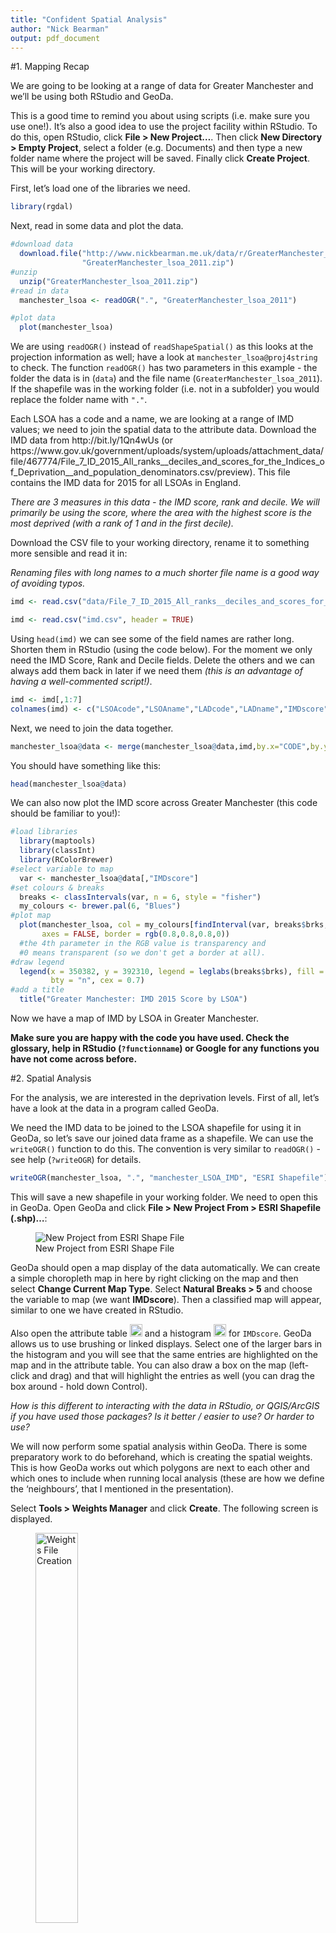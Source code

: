 ```yaml
---
title: "Confident Spatial Analysis"
author: "Nick Bearman"
output: pdf_document
---
```


#1. Mapping Recap

We are going to be looking at a range of data for Greater Manchester and we'll be using both RStudio and GeoDa. 

This is a good time to remind you about using scripts (i.e. make sure you use one!). It's also a good idea to use the project facility within RStudio. To do this, open RStudio, click **File > New Project...**. Then click **New Directory > Empty Project**, select a folder (e.g. Documents) and then type a new folder name where the project will be saved. Finally click **Create Project**. This will be your working directory. 

First, let's load one of the libraries we need. 

```r
library(rgdal)
```

Next, read in some data and plot the data.

```r
#download data
  download.file("http://www.nickbearman.me.uk/data/r/GreaterManchester_lsoa_2011.zip",
                "GreaterManchester_lsoa_2011.zip")
#unzip
  unzip("GreaterManchester_lsoa_2011.zip")
#read in data
  manchester_lsoa <- readOGR(".", "GreaterManchester_lsoa_2011")
```

```r
#plot data
  plot(manchester_lsoa)
```

We are using `readOGR()` instead of `readShapeSpatial()` as this looks at the projection information as well; have a look at `manchester_lsoa@proj4string` to check. The function `readOGR()` has two parameters in this example - the folder the data is in (`data`) and the file name (`GreaterManchester_lsoa_2011`). If the shapefile was in the working folder (i.e. not in a subfolder) you would replace the folder name with `"."`. 

Each LSOA has a code and a name, we are looking at a range of IMD values; we need to join the spatial data to the attribute data. Download the IMD data from http://bit.ly/1Qn4wUs (or https://www.gov.uk/government/uploads/system/uploads/attachment_data/file/467774/File_7_ID_2015_All_ranks__deciles_and_scores_for_the_Indices_of_Deprivation__and_population_denominators.csv/preview). This file contains the IMD data for 2015 for all LSOAs in England.

*There are 3 measures in this data - the IMD score, rank and decile. We will primarily be using the score, where the area with the highest score is the most deprived (with a rank of 1 and in the first decile).*

Download the CSV file to your working directory, rename it to something more sensible and read it in:

*Renaming files with long names to a much shorter file name is a good way of avoiding typos.*

```r
imd <- read.csv("data/File_7_ID_2015_All_ranks__deciles_and_scores_for_the_Indices_of_Deprivation__and_population_denominators.csv", header = TRUE)
```

```r
imd <- read.csv("imd.csv", header = TRUE)
```

Using `head(imd)` we can see some of the field names are rather long. Shorten them in RStudio (using the code below). For the moment we only need the IMD Score, Rank and Decile fields. Delete the others and we can always add them back in later if we need them *(this is an advantage of having a well-commented script!)*. 

```r
imd <- imd[,1:7]
colnames(imd) <- c("LSOAcode","LSOAname","LADcode","LADname","IMDscore","IMDrank","IMDdecile")
```

Next, we need to join the data together. 

```r
manchester_lsoa@data <- merge(manchester_lsoa@data,imd,by.x="CODE",by.y="LSOAcode", all.x=TRUE)
```

You should have something like this:

```r
head(manchester_lsoa@data)
```

We can also now plot the IMD score across Greater Manchester (this code should be familiar to you!):

```r
#load libraries
  library(maptools)
  library(classInt)
  library(RColorBrewer)
#select variable to map
  var <- manchester_lsoa@data[,"IMDscore"]
#set colours & breaks
  breaks <- classIntervals(var, n = 6, style = "fisher")
  my_colours <- brewer.pal(6, "Blues")
#plot map
  plot(manchester_lsoa, col = my_colours[findInterval(var, breaks$brks, all.inside = TRUE)], 
       axes = FALSE, border = rgb(0.8,0.8,0.8,0)) 
  #the 4th parameter in the RGB value is transparency and 
  #0 means transparent (so we don't get a border at all).
#draw legend
  legend(x = 350382, y = 392310, legend = leglabs(breaks$brks), fill = my_colours, 
         bty = "n", cex = 0.7)
#add a title
  title("Greater Manchester: IMD 2015 Score by LSOA")
```

Now we have a map of IMD by LSOA in Greater Manchester. 

**Make sure you are happy with the code you have used. Check the glossary, help in RStudio (`?functionname`) or Google for any functions you have not come across before.**

#2. Spatial Analysis

For the analysis, we are interested in the deprivation levels. First of all, let's have a look at the data in a program called GeoDa.

We need the IMD data to be joined to the LSOA shapefile for using it in GeoDa, so let's save our joined data frame as a shapefile. We can use the `writeOGR()` function to do this. The convention is very similar to `readOGR()` - see help (`?writeOGR`) for details.

```r
writeOGR(manchester_lsoa, ".", "manchester_LSOA_IMD", "ESRI Shapefile")
```

This will save a new shapefile in your working folder. We need to open this in GeoDa. Open GeoDa and click **File > New Project From > ESRI Shapefile (.shp)...**: 

![New Project from ESRI Shape File](images/geoda-file-open-shape-file.png)

GeoDa should open a map display of the data automatically. We can create a simple choropleth map in here by right clicking on the map and then select **Change Current Map Type**. Select **Natural Breaks > 5** and choose the variable to map (we want **IMDscore**). Then a classified map will appear, similar to one we have created in RStudio. 

Also open the attribute table ![Attribute Table](images/attribute-table.png){ height=20 } and a histogram ![Histogram](images/histogram.png){ height=20 } for `IMDscore`. GeoDa allows us to use brushing or linked displays. Select one of the larger bars in the histogram and you will see that the same entries are highlighted on the map and in the attribute table. You can also draw a box on the map (left-click and drag) and that will highlight the entries as well (you can drag the box around - hold down Control). 

*How is this different to interacting with the data in RStudio, or QGIS/ArcGIS if you have used those packages? Is it better / easier to use? Or harder to use?*

We will now perform some spatial analysis within GeoDa. There is some preparatory work to do beforehand, which is creating the spatial weights. This is how GeoDa works out which polygons are next to each other and which ones to include when running local analysis (these are how we define the 'neighbours', that I mentioned in the presentation).

Select **Tools > Weights Manager** and click **Create**.  The following screen is displayed. 

![Weights File Creation](images/weights.png){ height=40% }

Select **Add ID Variable...** and accept the default name. You now need to choose the neighbourhood weight method.  Select **Queen Contiguity** and click **Create**.  The neighbourhood weight matrix is saved in a file.  A suggested name is given.  This is the LSOA shape file name with a suffix of .gal.  Select **Save** and after a few seconds you should see a message Weights file “manchester_LSOA_IMD.gal” created successfully. Click **OK** on this window and **Close** on the Weights File Creation window. The Weights Manager window should show the details of the neighbours you have just selected. 

Click **Histogram** and you can see how many neighbours each polygon has. In my data, five is the most common number of neighbours. Close this and the Weights Manager when you are happy with it. 

##Moran's I

We can now start to explore the spatial patterns of the model we want to develop.  Click on the **Space** item on the GeoDa menu.  First we are going to look at the global indicator of spatial autocorrelation.  Select the first menu item **Univariate Moran’s I**.  A list of variables is displayed.  Choose the `IMDscore` variable.  Select the weights file we created earlier. 

![Moran's I](images/morans-i.png){ height=40% }

A new window opens with a scatterplot of the HWIND variable and the ‘lagged IMDscore’ variable.  The ‘lagged IMDscore’ variable is the value of the IMD Score for the selected neighbourhood and its neighbours as defined when we set the spatial weights.  The scatter-plot suggests a positive correlation between the variables.  This means that there is a weak positive spatial autocorrelation. It has a value of 0.2384 confirming this positive spatial autocorrelation. We will now look at the local indicators of spatial association.  

##Local Indicators of Spatial Association (LISA)

Select **Space > Univariate Local Moran's I**.  Select the `IMDscore` variable from the list displayed and select the weights file used earlier (it should be selected automatically).  A screen with three checkboxes is shown.  Check all three and click **OK**.  A number of windows are produced.  The scatterplot is the same as we produced in the previous section. The two maps shown below are produced.  You will probably need to expand them to full screen to see the legends and patterns displayed.

![LISA Cluster and Significance Maps](images/lisa.png){ height=35% }

The first map shows the extent to which neighbouring areas are clustered:  
  
- red areas are neighbourhoods with a high proportion of deprived areas surrounded by similar neighbourhoods 
- darker blue areas are neighbourhoods with a low proportion of deprived areas surrounded by similar neighbourhoods 
- lighter blue areas are neighbourhoods with a low proportion of deprived areas surrounded by neighbourhoods with a high proportion of deprived areas 
- pink areas are neighbourhoods with a high proportion of deprived areas surrounded by neighbourhoods with a low proportion of deprived areas 
- white areas are neighbourhoods where the surrounding neighbourhoods do not generate a statistically significant relationship. 

The second map shows the level of statistical significance.  The values are 0.05, 0.01, 0.001 and 0.0001.

We can see that areas of high and low deprivation cluster together.

Now that we have the clustering output, we can save these to the shapefile and then load them into R to map or todo other analysis. *Moving data from one GIS application to another is something that happens regularly with some of the projects I am working on!* 

Right click on the map and choose **Save Results**. Tick all three boxes (to save all of the results). This will create a new variable in the shapefile for each of the results we are saving. It should look like this:

![Saving LISA Results](images/save-lisa.png){ height=30% }

Open the attribute table and you can see the three new variables on the left hand side of the table. Click the save button to save the updated shapefile. 

Now we need to load this shapefile back into RStudio - some code I will let you work out for yourself!

```r
manchester_LSOA_IMD_cluster <- readOGR(".", "manchester_LSOA_IMD")
```

Your data should look like this:

```r
head(manchester_LSOA_IMD_cluster@data)
```

##Moran's I in R

For some analysis we don't need to leave RStudio. For example, we can do the Moran's I analysis within RStudio. To do this, we need another library:

```r
#load the library
  library(spdep)
#work out the neighbours
  manchester_lsoa_nb <- poly2nb(manchester_lsoa)
#reformat the list of neighbours to a weight matrix
  manchester_lsoa_lw <- nb2listw(manchester_lsoa_nb)
#run the test
  moran.test(manchester_lsoa@data$IMDscore, manchester_lsoa_lw)
```

This gives us the Moran's I statistic, as well as some associated variables. It is possible to run a whole range of analysis, which goes beyond the scope of this course. 

#Regression (optional exercise)

We can use a regression model to explore what other factors might be involved in deprivation levels. (Data and information from http://www.nickbearman.me.uk/data/r/regression.zip).

The data provided also has an additional indicator value ("hard working indicator") as well as IMD. This is calculated by dividing the employed full time population by the total population. We can run the regression analysis on either indicator value - IMD or hard working. There is a separate file that gives the definitions of the variables (`variables-hardwork.docx`). 

We can run the regression model in either GeoDa or R. I will briefly outline the steps for R and GeoDa below. More detailed instructions for GeoDa are available ('geoda-spatial-analysis.docx') and for R, there are many books and web resources available (for example, [http://www.statmethods.net/stats/regression.html](http://www.statmethods.net/stats/regression.html)). 

##Regression in R

In this example, we use the `manchester_LSOA_IMD_hardwork` file as as example. 

```r
#download data
  download.file("http://www.nickbearman.me.uk/data/r/regression.zip","regression.zip")
#unzip
  unzip("regression.zip")
```
```r
#load data
  manchester_hardwork <- readOGR(".", "manchester_LSOA_IMD_hardwork")

#set the variable we are predicting    
  hardwork <- manchester_hardwork@data$HWIND
#set the variable(s) we using to predict
  var <- cbind(SOCHE = manchester_hardwork@data$SOCHSE, PRS = manchester_hardwork@data$PRS)
#run the model  
  model <- lm(hardwork ~ var)
#output some results
  summary(model)

#setup for IMD being the predictor variable
  IMDscore <- manchester_hardwork@data$IMDscore
#run second model
  model2 <- lm(IMDscore ~ var)
#output results
  summary(model2)
```

The key information in this part of the output is the strength of the model in showing the association between hard working neighbourhoods and tenure, the measures of model fit and the coefficients.  For this exercise we are only going to focus on one of the model fit measures, the Akaike info criterion.  The documentation on GeoDa provides comprehensive information on regression outputs. 

- **R-squared and Adjusted R-squared**  
  the value suggests that this model explains 58% of the variance in hard working neighbourhoods
- **Akaike info criterion (AIC)**  
  AIC is an indicator that allows for comparison between models.  A lower value indicates a better fit.  The value of -3718.28 is on an absolute scale so larger negative numbers will suggest a better fitting model 
- **Coefficients**  
  These suggest the strength and nature of the association between the independent variables and the dependent variable.  As we are using tenure as our predictor these are relative to ownership.  Social housing (SOCHSE) is negatively associated with hard working neighbourhoods.  Assuming a linear relationship this model suggests that for each additional 1% of social housing in a neighbourhood there is a reduction of 0.46% in hard working people. The proportion in the private rented sector (PRS) is also significant and negatively associated with hard working neighbourhoods.

The next steps with Regression do depend on the type of data (numerical, categorical, ordinal or binary) as well as the origin and sample size of the data. We will not be going any further with regression today. 

##Regression in GeoDa

We can also run the regression within GeoDa. When going through this, think about whether you find this easier or harder than performing the regression in RStudio. 

Select **Regression > Regression**.  

A screen now asks you to set the dependent and independent variables for your regression model. For the dependent variable select HWIND and use the right arrow to the right of the Select Variables box to confirm.  You may notice that the arrow buttons below this are now enabled.  Select SOCHSE and press the right arrow that is further down the screen. Repeat for the variable PRS. Check the Weights File box which should point to the spatial weights file we generated earlier (you will need to create this, using the process we covered earlier).  We are now going to run a standard regression on the association between hard working neighbourhoods and tenure. 

Click Run and View Results if necessary. 

![GeoDa Regression Results](images/regression.png){ height=60% }

The output is similar to that from RStudio, but with more diagnostics provided for multicollinearity, normality of errors and heteroscedasticity. These are also available for RStudio (have a look at the help, `?lm`, for more details). We will not be covering the interpretation of these today.

##Geographically Weighted Regression

Geographically Weighted Regression (GWR) develops the principle of applying a regression to spatial data by taking into account the spatial location of the data. It is a complex method, but it highlights how the regression model varies in different locations. 

For more details, see https://cran.r-project.org/web/packages/spgwr/ and related academic references (e.g. Fotheringham et al., 2002,  Geographically Weighted Regression:
The Analysis of Spatially Varying Relationships, [http://eu.wiley.com/WileyCDA/WileyTitle/productCd-0471496162.html](http://eu.wiley.com/WileyCDA/WileyTitle/productCd-0471496162.html). 


#Public Transport and Deprivation

Public transport has an important role to play in tackling deprivation. We can use RStudio to see where the trams in Manchester run and how they relate to deprived areas. 

Firstly, load the tramline data, available as a GeoJSON file. This is a different type of file to a shape file and is an XML based format (open it in Notepad if you are interested in how it is structured). `readOGR()` can read all sorts of file formats, so we can adapt the code easily. 

```r
#download data
  download.file("http://www.nickbearman.me.uk/data/r/tram.zip","tram.zip")
#unzip
  unzip("tram.zip")
#read in tramline data
  tramlines <- readOGR(dsn = "tramlines.geojson", layer = "OGRGeoJSON")
#read in CSV with tram station locations
  tram_stations_CSV <- read.csv("metrolink-stations.csv", header = TRUE)
```

We also need the tram stations, which are only available as a CSV file with Eastings and Northings. 

Read the CSV file in (metrolink-stations.csv) and it should look like this:

```r
head(tram_stations_CSV)
```

We now need to convert this to a `SpatialPointsDataFrame`, like with the crime data in the Introduction course. 

From `head(tram_stations_CSV)`, we can see that the data consists of a number of columns, each with a heading. Two of these are called **X** and **Y** – these are the columns that give the coordinates (Eastings and Northings, as they are in BNG) of each station in the data you have just downloaded. There are also other columns, with various information. At the moment, the data is just in a data frame object - not any kind of spatial object.  To turn it into a SpatialPointsDataFrame, enter the following:

```r
#extract coordinates
  coords <- cbind(Easting = tram_stations_CSV$X, Northing = tram_stations_CSV$Y)
#create spatialPointsDataFrame, removing coordinates from the @data element
#we can use the same projection information as manchester_lsoa as we know it is identical
  tram_stations <- SpatialPointsDataFrame(coords, tram_stations_CSV[, -(1:2)], 
                                    proj4string = manchester_lsoa@proj4string)
```

This creates a ```SpatialPointsDataFrame``` object. This second line (starting `coords`) prepares the coordinates into a form that the ```SpatialPointsDataFrame``` can use. The ```SpatialPointsDataFrame``` function on the forth line takes three arguments - the first is coordinates, created in the line above. The second argument is the data frame **minus** (i.e. not including) columns 1 and 2 - this is what ```-(1:2)``` indicates.  These columns provide all the non-geographical data from the data frame.  The third is the coordinate system that the data is currently in (British National Grid). The resulting object ```tram_stations``` is a spatial points geographical shape object,  whose points are each recorded crime in the data set you download.  

Try `head(tram_stations@data)` to see the attribute table, similar to earlier. 

We can also plot the data, on top of the Greater Manchester LSOAs. Note the change in colour (`col`) and size (`cex` for points and `lwd` for lines), to make the lines and stations more visible.

```r
#plot LSOAs
plot(manchester_lsoa)
#plot tram lines, in blue
plot(tramlines, col = "blue", lwd = 5, add = TRUE)
#plot stations, in red
plot(tram_stations, pch = ".", col = "red", cex = 5, add = TRUE)
```

We can see what the deprivation level is at each tram station, using a point in polygon analysis. The points are the tram stations and the polygons are the LSOAs. 

```r
# This is another R package, allowing GIS overlay operations
  library(rgeos) 
# this extracts the tram stations that are over the LSOAs (all of them in our case)
  z <- tram_stations[!is.na(over(tram_stations, geometry(manchester_lsoa))),]
# this takes the attribute data from the LSOA that contain the tram_stations, 
  #and adds it to the data frame of z     
    z@data <- data.frame(z@data, na.omit(over(tram_stations, manchester_lsoa)))
#this copies the project from tram_stations to z    
    z@proj4string <- tram_stations@proj4string
#copy z to tram_stations_joined
    tram_stations_joined <- z
#preview data
    head(tram_stations_joined)
```

Z is just a temporary variable to hold the updated tram_stations information. If we wanted to be tidy, we should really delete the z variable when we have finished: `rm(z)` 

##Reordering data

There is an `order()` function in R that allows us to reorder data. This is particularly useful if we want to display the 10 most and 10 least deprived stations! This code below creates a new variable with the data in a different order.

```r
tram_stations_joined_reordered <- tram_stations_joined[order(tram_stations_joined@data$IMDscore,
                                                             decreasing = TRUE),]
```

We can then plot the top and bottom 10 stations:

```r
plot(tram_stations_joined_reordered[1:10,], col = "red")
plot(tram_stations_joined_reordered[81:91,], col = "blue", add = TRUE)
```
  
So, which tram stop is the most deprived? and which is the least deprived?
  
```r
#most deprived
tram_stations_joined_reordered[1,]
#least deprived
tram_stations_joined_reordered[91,]
```

Can you create a map similar to this, with the 10 most deprived stations in red and the top 10 least deprived stations in blue, as well as adding an appropriate legend and title?

```r
plot(tramlines)
plot(tram_stations, pch=".", cex = 3, add = TRUE)
plot(tram_stations_joined_reordered[1:10,], pch=".", cex = 5, col = "red", add = TRUE)
plot(tram_stations_joined_reordered[81:91,], pch=".", cex = 5, col = "blue", add = TRUE)
plot(tram_stations_joined_reordered[1,], pch=".", cex = 9, col = "red", add = TRUE)
plot(tram_stations_joined_reordered[91,], pch=".", cex = 9, col = "blue", add = TRUE)
```

##Creating a Function (optional exercise)

The code for doing a spatial join can easily be turned into a function within R. A function allows us to repeat a section of code with different data, without having to type out all of the lines again. This also hides some of the complexity from the user. For example, if we wanted to do a spatial join between railway stations and LSOAs, we could just substitute railway stations for trams. A function we have written ourselves works exactly the same way as many other functions we have used (`read.csv()`, `readOGR()`, etc.). Running a `SpatialJoin()` function we have written would look a bit like this:

```r
tram_stations_joined <- SpatialJoin(tram_stations, manchester_lsoa)
```

Where `tram_stations` and `manchester_lsoa` are the parameters, `SpatialJoin` the function name and `tram_stations_joined` the output. Currently, if you ran the line above, R would give an error message, as it doesn't know what that function is. To create the function (and it will appear in the environment list on the right) run this code:

```r
#function to join points with the attribute data of the polygons they overlay
SpatialJoin <- function(pts, polys) {
  #error checking
    if (!inherits(polys, "SpatialPolygonsDataFrame")) 
        stop("MUST BE SP SpatialPolygonsDataFrame OBJECT")
    if ((inherits(pts, "SpatialPointsDataFrame") | inherits(pts, "SpatialPoints")) == FALSE) 
        stop("Must be sp SpatialPointsDataFrame object")
  #extract points in overlay
    z <- pts[!is.na(over(pts, geometry(polys))),]
  #join attribute data  
    z@data <- data.frame(z@data, na.omit(over(pts,polys)) )
  #update projection
    z@proj4string <- pts@proj4string
  #return z
    z
}     
```

In a function it is common to use generic terms to refer to the inputs and outputs (e.g. pts, polys, z), because the function doesn't know (or care) whether we are dealing with tram stations or railway stations - it just cares that it is a point (or polygon) layer. 

This is where error checking comes in, which is what takes up the first half of the function. These check whether the poly variable is a polygon and the pts variable a points layer. If they are not, it will stop running and generate an error message. Try creating the function and running it. 

We can then repeat the process of working out which train station is the most and least deprived. The train stations for Manchester are included in the tram.zip file as rail-stations.geojson (originally from https://data.gov.uk/dataset/metrolink-and-rail-stations). Try writing the code to read the data in, join it, reorder it and display it on the map. 


##Tram Stop Buffers

Currently we have been looking at just the LSOA each tram stop is within. However we could look at the LSOAs that are within a set distance (for example a 15 minute walk) of each tram stop. Why do you think we might we want to do this?

For this, we need to use a buffer - a circle of a set distance around each tram stop. At a speed of 3 mph, this is equal to about 1.2km. We can use the `gBuffer` function, from the `rgeos` library. 

```r
#plot the tram stations
  plot(tram_stations_joined)
#calculate the buffer (distance is 1200 meters)
  tram_stations_joined_buffer <- gBuffer(tram_stations_joined, width = 1200, byid = TRUE)
#plot the buffer (add to existing plot)
  plot(tram_stations_joined_buffer, add = TRUE)
```

We now have the buffers (the circles) for each tram station. There are a number of different ways we can look at how the buffers and LSOAs relate to one another. We are going to look at a quite simple approach - convert the LSOAs to points and for each buffer take the average deprivation level of the LSOAs within the buffer. 

**There are a number of limitations with this method and this is something to think about as you work through this process: how could you do the analysis differently in the future?**

First, we need to convert the LSOA polygons into points. Fortunately, there is a function (`gCentroid()`) which is part of the `rgeos` package which will do this for us. This calculates the centre point (centroid) for each LSOA. The function creates a `SpatialPoints` variable, which doesn't have an attribute table (`@data`), so we need to copy this over manually.

```r
#convert polygons to points  
  manchester_lsoa_points <- gCentroid(manchester_lsoa, byid = TRUE)  
  plot(manchester_lsoa_points)
#create coordinates
  coords = data.frame(manchester_lsoa_points@coords[,1:2])
#create SpatialPointsDataFrame using coords and data
  manchester_lsoa_points <- SpatialPointsDataFrame(coords, data=data.frame(
    manchester_lsoa@data$IMDscore), proj4string= manchester_lsoa@proj4string)
#plot points  
  plot(manchester_lsoa_points)
#show head
  head(manchester_lsoa_points@data)
#plot first tram station
  plot(tram_stations_joined_buffer[1,])  
#plot lsoa points on top
  plot(manchester_lsoa_points, add = TRUE)  
```

Now we have the train stations buffers as polygons and the LSOAs as points (as shown in the plot above). We can do the overlay manually by plotting the different data sets on top of one another (as we did above). However, R is unable to link each tramstop with the LSOAs within the buffer. For this we need to get R to do the overlay and save the associated information - i.e. the average IMD score for each tram station, based on the buffer. 

```r
#Create point in polygon list
  o <- over(tram_stations_joined_buffer,manchester_lsoa_points,returnList=TRUE)
#View length of the list
  length(o)
#If we examine the object o, we will see also see that this comprises a list of dataframes. 
#The summary function tells you about an object - head, is used to wrap around the function 
#so only the first six elements are shown
  head(summary(o))
#View an item from the list (in this case sixth) (i.e. the sixth tram station and all of 
#the LSOAs that are linked with it)
  o[[6]]
#get a list of those LSOAs that are within this buffer using the rownames
#make them numeric
  row_o <- as.numeric(rownames(o[[6]]))
#plot tram station buffer number 6
  plot(tram_stations_joined_buffer[6,])
#Plot all the LSOA centroids
  plot(manchester_lsoa_points,pch=19,cex=.5,col="#7F7F7F",add=TRUE)
#Plot those LSOA centroids which are inside the buffer - i.e. we use the row_o to select the rows
  plot(manchester_lsoa_points[row_o,],pch=15,cex=1,col="#FF4500",add=TRUE)
```

This shows the tram station buffer (the circle), all of the LSOA centroids (grey dots) and those LSOA centroids within the buffer (red squares). For each tram buffer, we need to calculate the average IMD score, as we are likely to have a range of deprivation levels within the tram station buffer. The `colMeans()` function will calculate the mean value for each column (as you might have guessed!). We want to do this for each tram station buffer and the `lapply()` function allows us to do this - to apply a function (`colMeans()`) across the list of tram station buffers. We can then join this back onto the tram_stations data frame. 

```r
  average_deprivation <- lapply(o, colMeans)
#View the first six items from the list
  average_deprivation[1:6]
#collapse list back into a normal data frame
  tram_deprivation <- data.frame(matrix(unlist(average_deprivation),
                                        nrow=length(average_deprivation), byrow=T))
#Change the column names to something sensible
  colnames(tram_deprivation) <- c("average_deprivation")
#This should look like
  head(tram_deprivation)
#Join - the ordering has not been changed so this is valid
  tram_stations@data <- cbind(tram_stations@data,tram_deprivation)
#show data
  head(tram_stations@data)
```  

We now have the average deprivation for each tram stop. **How is this different to our previous measure? What are the limitations?** Plot a map of your results. 
  
- Discuss your results with a neighbour. How could the deprivation be calculated differently? 
- Try running the analysis with a different buffer. How easy is this within R compared to another GIS? 
- How about doing a polygon polygon overlay? How easy is this in R compared to another GIS? *See http://gis.stackexchange.com/questions/140504/extracting-intersection-areas-in-r for some interesting suggestions.*

*If you want to install additional libraries, you can do this, but on the University of Liverpool machines, it will only install onto that machine, so if you use a different machine you may need to rerun the installation command.*

##Future Developments (optional exercise)

We can extend this principle to look at groups of tram stops (either using just the stop location, or the buffer approach. For example, let's say there are some prospective new tram routes which could be built (see `future_tramlines` and `future_tramstops`).

We need to decide which route is the most important. For this exercise we are going to say that the route that gives access to the most deprived area(s) will be our recommended route (obviously there are many other factors that could be involved!). 

**Analyse the prospective new routes to see which reaches the areas with highest deprivation levels.**


  
  
  
This practical was written using GeoDa 1.8.8 and RStudio 0.99. 

This work is licensed under the Creative Commons Attribution-ShareAlike 4.0 International License. To view a copy of this license, visit http://creativecommons.org/licenses/by-sa/4.0/deed.en. The latest version of the PDF is available from https://github.com/nickbearman/confident-spatial-analysis. This version was created on `r format(Sys.time(), '%d %B %Y')`. 

